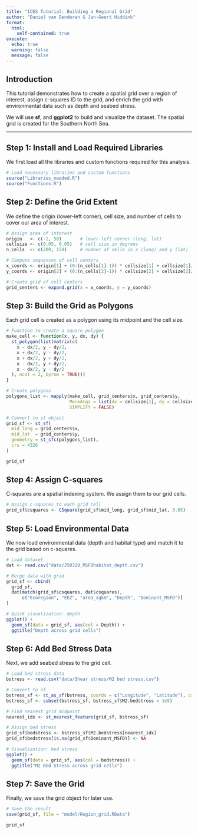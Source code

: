 ```yaml
---
title: "ICES Tutorial: Building a Regional Grid"
author: "Daniel van Denderen & Jan-Geert Hiddink"
format: 
  html:
    self-contained: true
execute:
  echo: true
  warning: false
  message: false
---
```


## Introduction

This tutorial demonstrates how to create a spatial grid over a region of interest, assign c-squares ID to the grid, and enrich the grid with environmental data such as depth and seabed stress.

We will use **sf**, and **ggplot2** to build and visualize the dataset. The spatial grid is created for the Southern North Sea.

------------------------------------------------------------------------

## Step 1: Install and Load Required Libraries

We first load all the libraries and custom functions required for this analysis.

```r

# Load necessary libraries and custom functions
source("Libraries_needed.R")
source("Functions.R")
```

## Step 2: Define the Grid Extent

We define the origin (lower-left corner), cell size, and number of cells to cover our area of interest.

```r

# Assign area of interest
origin   <- c(-2, 50)       # lower-left corner (long, lat)
cellsize <- c(0.05, 0.05)   # cell size in degrees
n_cells  <- c(200, 150)     # number of cells in x (long) and y (lat)

# Compute sequences of cell centers
x_coords <- origin[1] + (0:(n_cells[1]-1)) * cellsize[1] + cellsize[1]/2
y_coords <- origin[2] + (0:(n_cells[2]-1)) * cellsize[2] + cellsize[2]/2

# Create grid of cell centers
grid_centers <- expand.grid(x = x_coords, y = y_coords)
```

## Step 3: Build the Grid as Polygons

Each grid cell is created as a polygon using its midpoint and the cell size.

```r

# Function to create a square polygon
make_cell <- function(x, y, dx, dy) {
  st_polygon(list(matrix(c(
    x - dx/2, y - dy/2,
    x + dx/2, y - dy/2,
    x + dx/2, y + dy/2,
    x - dx/2, y + dy/2,
    x - dx/2, y - dy/2
  ), ncol = 2, byrow = TRUE)))
}

# Create polygons
polygons_list <- mapply(make_cell, grid_centers$x, grid_centers$y,
                        MoreArgs = list(dx = cellsize[1], dy = cellsize[2]),
                        SIMPLIFY = FALSE)

# Convert to sf object
grid_sf <- st_sf(
  mid_long = grid_centers$x,
  mid_lat  = grid_centers$y,
  geometry = st_sfc(polygons_list),
  crs = 4326
)

grid_sf
```

## Step 4: Assign C-squares

C-squares are a spatial indexing system. We assign them to our grid cells.

```r

# Assign c-squares to each grid cell
grid_sf$csquares <- CSquare(grid_sf$mid_long, grid_sf$mid_lat, 0.05)

```

## Step 5: Load Environmental Data

We now load environmental data (depth and habitat type) and match it to the grid based on c-squares.

```r

# Load dataset
dat <- read.csv("data/250328_MSFDhabitat_depth.csv")

# Merge data with grid
grid_sf <- cbind(
  grid_sf,
  dat[match(grid_sf$csquares, dat$csquares),
      c("Ecoregion", "EEZ", "area_sqkm", "Depth", "Dominant_MSFD")]
)

# Quick visualization: depth
ggplot() +
  geom_sf(data = grid_sf, aes(col = Depth)) +
  ggtitle("Depth across grid cells")

```

## Step 6: Add Bed Stress Data

Next, we add seabed stress to the grid cell.

```r

# Load bed stress data
bstress <- read.csv("data/Shear stress/M2 bed stress.csv")

# Convert to sf
bstress_sf <- st_as_sf(bstress, coords = c("Longitude", "Latitude"), crs = 4326)
bstress_sf <- subset(bstress_sf, bstress_sf$M2.bedstress < 1e5)

# Find nearest grid midpoint
nearest_idx <- st_nearest_feature(grid_sf, bstress_sf)

# Assign bed stress
grid_sf$bedstress <- bstress_sf$M2.bedstress[nearest_idx]
grid_sf$bedstress[is.na(grid_sf$Dominant_MSFD)] <- NA

# Visualization: bed stress
ggplot() +
  geom_sf(data = grid_sf, aes(col = bedstress)) +
  ggtitle("M2 Bed Stress across grid cells")

```

## Step 7: Save the Grid

Finally, we save the grid object for later use.

```r

# Save the result
save(grid_sf, file = "model/Region_grid.RData")

grid_sf
```
